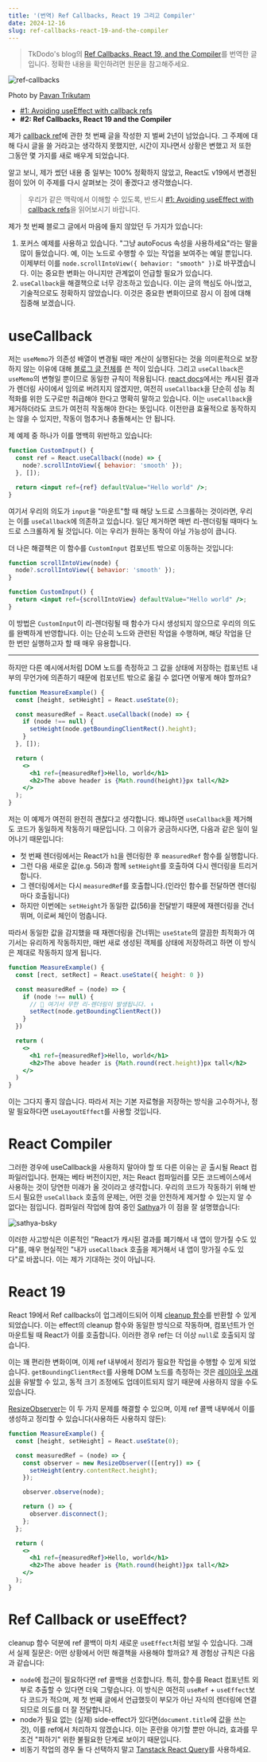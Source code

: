```yaml
---
title: '(번역) Ref Callbacks, React 19 그리고 Compiler'
date: 2024-12-16
slug: ref-callbacks-react-19-and-the-compiler
---
```


> TkDodo's blog의 [Ref Callbacks, React 19, and the Compiler](https://tkdodo.eu/blog/ref-callbacks-react-19-and-the-compiler)를 번역한 글입니다. 정확한 내용을 확인하려면 원문을 참고해주세요.

![ref-callbacks](./ref-callbacks.webp)

Photo by [Pavan Trikutam](https://unsplash.com/ko/@ptrikutam)

- [#1: Avoiding useEffect with callback refs](https://tkdodo.eu/blog/avoiding-use-effect-with-callback-refs)
- **#2: Ref Callbacks, React 19 and the Compiler**

제가 [callback ref](https://tkdodo.eu/blog/avoiding-use-effect-with-callback-refs)에 관한 첫 번째 글을 작성한 지 벌써 2년이 넘었습니다. 그 주제에 대해 다시 글을 쓸 거라고는 생각하지 못했지만, 시간이 지나면서 상황은 변했고 저 또한 그동안 몇 가지를 새로 배우게 되었습니다.

알고 보니, 제가 썼던 내용 중 일부는 100% 정확하지 않았고, React도 v19에서 변경된 점이 있어 이 주제를 다시 살펴보는 것이 좋겠다고 생각했습니다.

> 우리가 같은 맥락에서 이해할 수 있도록, 반드시 [#1: Avoiding useEffect with callback refs](https://tkdodo.eu/blog/avoiding-use-effect-with-callback-refs)을 읽어보시기 바랍니다.

제가 첫 번째 블로그 글에서 마음에 들지 않았던 두 가지가 있습니다:

1. 포커스 예제를 사용하고 있습니다. "그냥 autoFocus 속성을 사용하세요"라는 말을 많이 들었습니다. 예, 이는 노드로 수행할 수 있는 작업을 보여주는 예일 뿐입니다. 이제부터 이를 `node.scrollIntoView({ behavior: "smooth" })`로 바꾸겠습니다. 이는 중요한 변화는 아니지만 관계없이 언급할 필요가 있습니다.
2. `useCallback`을 해결책으로 너무 강조하고 있습니다. 이는 글의 핵심도 아니었고, 기술적으로도 정확하지 않았습니다. 이것은 중요한 변화이므로 잠시 이 점에 대해 집중해 보겠습니다.

# useCallback

저는 `useMemo`가 의존성 배열이 변경될 때만 계산이 실행된다는 것을 의미론적으로 보장하지 않는 이유에 대해 [블로그 글 전체](https://tkdodo.eu/blog/use-state-for-one-time-initializations)를 쓴 적이 있습니다. 그리고 `useCallback`은 `useMemo`의 변형일 뿐이므로 동일한 규칙이 적용됩니다. [react docs](https://react.dev/reference/react/useCallback#caveats)에서는 캐시된 결과가 렌더링 사이에서 임의로 버려지지 않겠지만, 여전히 `useCallback`을 단순히 성능 최적화를 위한 도구로만 취급해야 한다고 명확히 말하고 있습니다. 이는 `useCallback`을 제거하더라도 코드가 여전히 작동해야 한다는 뜻입니다. 이전만큼 효율적으로 동작하지는 않을 수 있지만, 작동이 멈추거나 충돌해서는 안 됩니다.

제 예제 중 하나가 이를 명백히 위반하고 있습니다:

```jsx title="ref-callback-with-use-callback"
function CustomInput() {
  const ref = React.useCallback((node) => {
    node?.scrollIntoView({ behavior: 'smooth' });
  }, []);

  return <input ref={ref} defaultValue="Hello world" />;
}
```

여기서 우리의 의도가 `input`을 "마운트"할 때 해당 노드로 스크롤하는 것이라면, 우리는 이를 `useCallback`에 의존하고 있습니다. 일단 제거하면 매번 리-렌더링될 때마다 노드로 스크롤하게 될 것입니다. 이는 우리가 원하는 동작이 아닐 가능성이 큽니다.

더 나은 해결책은 이 함수를 `CustomInput` 컴포넌트 밖으로 이동하는 것입니다:

```jsx {1-3} title="ref-with-stable-function"
function scrollIntoView(node) {
  node?.scrollIntoView({ behavior: 'smooth' });
}

function CustomInput() {
  return <input ref={scrollIntoView} defaultValue="Hello world" />;
}
```

이 방법은 `CustomInput`이 리-렌더링될 때 함수가 다시 생성되지 않으므로 우리의 의도를 완벽하게 반영합니다. 이는 단순히 노드와 관련된 작업을 수행하며, 해당 작업을 단 한 번만 실행하고자 할 때 매우 유용합니다.

---

하지만 다른 예시에서처럼 DOM 노드를 측정하고 그 값을 상태에 저장하는 컴포넌트 내부의 무언가에 의존하기 때문에 컴포넌트 밖으로 옮길 수 없다면 어떻게 해야 할까요?

```jsx {4, 8} title="measure-a-dom-node"
function MeasureExample() {
  const [height, setHeight] = React.useState(0);

  const measuredRef = React.useCallback((node) => {
    if (node !== null) {
      setHeight(node.getBoundingClientRect().height);
    }
  }, []);

  return (
    <>
      <h1 ref={measuredRef}>Hello, world</h1>
      <h2>The above header is {Math.round(height)}px tall</h2>
    </>
  );
}
```

저는 이 예제가 여전히 완전히 괜찮다고 생각합니다. 왜냐하면 `useCallback`을 제거해도 코드가 동일하게 작동하기 때문입니다. 그 이유가 궁금하시다면, 다음과 같은 일이 일어나기 때문입니다:

- 첫 번째 렌더링에서는 React가 `h1`을 렌더링한 후 `measuredRef` 함수를 실행합니다.
- 그런 다음 새로운 값(e.g. 56)과 함께 `setHeight`를 호출하여 다시 렌더링을 트리거합니다.
- 그 렌더링에서는 다시 `measuredRef`를 호출합니다.(인라인 함수를 전달하면 렌더링마다 호출됩니다)
- 하지만 이번에는 `setHeight`가 동일한 값(56)을 전달받기 때문에 재렌더링을 건너뛰며, 이로써 체인이 멈춥니다.

따라서 동일한 값을 감지했을 때 재렌더링을 건너뛰는 `useState`의 깔끔한 최적화가 여기서는 유리하게 작동하지만, 매번 새로 생성된 객체를 상태에 저장하려고 하면 이 방식은 제대로 작동하지 않게 됩니다.

```jsx {2, 6-7} title="store-rect-in-state"
function MeasureExample() {
  const [rect, setRect] = React.useState({ height: 0 })

  const measuredRef = (node) => {
    if (node !== null) {
      // 🚨 여기서 무한 리-렌더링이 발생됩니다. ⬇️
      setRect(node.getBoundingClientRect())
    }
  })

  return (
    <>
      <h1 ref={measuredRef}>Hello, world</h1>
      <h2>The above header is {Math.round(rect.height)}px tall</h2>
    </>
  )
}
```

이는 그다지 좋지 않습니다. 따라서 저는 기본 자료형을 저장하는 방식을 고수하거나, 정말 필요하다면 `useLayoutEffect`를 사용할 것입니다.

# React Compiler

그러한 경우에 useCallback을 사용하지 말아야 할 또 다른 이유는 곧 출시될 React 컴파일러입니다. 현재는 베타 버전이지만, 저는 React 컴파일러를 모든 코드베이스에서 사용하는 것이 당연한 미래가 올 것이라고 생각합니다. 우리의 코드가 작동하기 위해 반드시 필요한 `useCallback` 호출의 문제는, 어떤 것을 안전하게 제거할 수 있는지 알 수 없다는 점입니다. 컴파일러 작업에 참여 중인 [Sathya](https://bsky.app/profile/gsathya.bsky.social)가 이 점을 잘 설명했습니다:

![sathya-bsky](./sathya-bsky.webp)

이러한 사고방식은 이론적인 "React가 캐시된 결과를 폐기해서 내 앱이 망가질 수도 있다"를, 매우 현실적인 "내가 `useCallback` 호출을 제거해서 내 앱이 망가질 수도 있다"로 바꿉니다. 이는 제가 기대하는 것이 아닙니다.

# React 19

React 19에서 Ref callbacks이 업그레이드되어 이제 [cleanup 함수](https://react.dev/blog/2024/12/05/react-19#cleanup-functions-for-refs)를 반환할 수 있게 되었습니다. 이는 effect의 cleanup 함수와 동일한 방식으로 작동하며, 컴포넌트가 언마운트될 때 React가 이를 호출합니다. 이러한 경우 ref는 더 이상 `null`로 호출되지 않습니다.

이는 꽤 편리한 변화이며, 이제 ref 내부에서 정리가 필요한 작업을 수행할 수 있게 되었습니다. `getBoundingClientRect`를 사용해 DOM 노드를 측정하는 것은 [레이아웃 쓰래싱](https://gist.github.com/paulirish/5d52fb081b3570c81e3a)을 유발할 수 있고, 동적 크기 조정에도 업데이트되지 않기 때문에 사용하지 않을 수도 있습니다.

[ResizeObserver](https://developer.mozilla.org/en-US/docs/Web/API/ResizeObserver)는 이 두 가지 문제를 해결할 수 있으며, 이제 ref 콜백 내부에서 이를 생성하고 정리할 수 있습니다(사용하든 사용하지 않든):

```jsx {5-13} title="ResizeObserver"
function MeasureExample() {
  const [height, setHeight] = React.useState(0);

  const measuredRef = (node) => {
    const observer = new ResizeObserver(([entry]) => {
      setHeight(entry.contentRect.height);
    });

    observer.observe(node);

    return () => {
      observer.disconnect();
    };
  };

  return (
    <>
      <h1 ref={measuredRef}>Hello, world</h1>
      <h2>The above header is {Math.round(height)}px tall</h2>
    </>
  );
}
```

# Ref Callback or useEffect?

cleanup 함수 덕분에 ref 콜백이 마치 새로운 `useEffect`처럼 보일 수 있습니다. 그래서 실제 질문은: 어떤 상황에서 어떤 해결책을 사용해야 할까요? 제 경험상 규칙은 다음과 같습니다:

- `node`에 접근이 필요하다면 ref 콜백을 선호합니다. 특히, 함수를 React 컴포넌트 외부로 추출할 수 있다면 더욱 그렇습니다. 이 방식은 여전히 `useRef` + `useEffect`보다 코드가 적으며, 제 첫 번째 글에서 언급했듯이 부모가 아닌 자식의 렌더링에 연결되므로 의도를 더 잘 전달합니다.
- node가 필요 없는 (실제) side-effect가 있다면(`document.title`에 값을 쓰는 것), 이를 ref에서 처리하지 않겠습니다. 이는 혼란을 야기할 뿐만 아니라, 효과를 무조건 "피하기" 위한 불필요한 단계로 보이기 때문입니다.
- 비동기 작업의 경우 둘 다 선택하지 말고 [Tanstack React Query](https://tanstack.com/query/latest)를 사용하세요.
